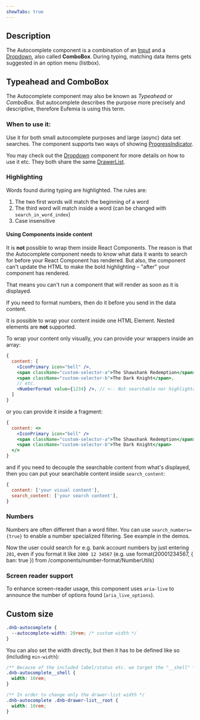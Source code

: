 ```yaml
---
showTabs: true
---
```



## Description

The Autocomplete component is a combination of an [Input](/uilib/components/input) and a [Dropdown](/uilib/components/dropdown), also called **ComboBox**. During typing, matching data items gets suggested in an option menu (listbox).

## Typeahead and ComboBox

The Autocomplete component may also be known as _Typeahead_ or _ComboBox_. But autocomplete describes the purpose more precisely and descriptive, therefore Eufemia is using this term.

### When to use it:

Use it for both small autocomplete purposes and large (async) data set searches. The component supports two ways of showing [ProgressIndicator](/uilib/components/progress-indicator).

You may check out the [Dropdown](/uilib/components/dropdown/info) component for more details on how to use it etc. They both share the same [DrawerList](/uilib/components/fragments/drawer-list).

### Highlighting

Words found during typing are highlighted. The rules are:

1. The two first words will match the beginning of a word
1. The third word will match inside a word (can be changed with `search_in_word_index`)
1. Case insensitive

#### Using Components inside content

It is **not** possible to wrap them inside React Components. The reason is that the Autocomplete component needs to know what data it wants to search for before your React Component has rendered. But also, the component can't update the HTML to make the bold highlighting – "after" your component has rendered.

That means you can't run a component that will render as soon as it is displayed.

If you need to format numbers, then do it before you send in the data content.

It is possible to wrap your content inside one HTML Element. Nested elements are **not** supported.

To wrap your content only visually, you can provide your wrappers inside an array:

```jsx
{
  content: [
    <IconPrimary icon="bell" />,
    <span className="custom-selector-a">The Shawshank Redemption</span>,
    <span className="custom-selector-b">The Dark Knight</span>,
    // etc.
    <NumberFormat value={1234} />, // <-- Not searchable nor highlightable
  ]
}
```

or you can provide it inside a fragment:

```jsx
{
  content: <>
    <IconPrimary icon="bell" />
    <span className="custom-selector-a">The Shawshank Redemption</span>
    <span className="custom-selector-b">The Dark Knight</span>
  </>
}
```

and if you need to decouple the searchable content from what's displayed, then you can put your searchable content inside `search_content`:

```jsx
{
  content: ['your visual content'],
  search_content: ['your search content'],
}
```

### Numbers

Numbers are often different than a word filter. You can use `search_numbers={true}` to enable a number specialized filtering. See example in the demos.

Now the user could search for e.g. bank account numbers by just entering `201`, even if you format it like `2000 12 34567` (e.g. use format(20001234567, \{ ban: true \}) from /components/number-format/NumberUtils)

### Screen reader support

To enhance screen-reader usage, this component uses `aria-live` to announce the number of options found (`aria_live_options`).

## Custom size

```css
.dnb-autocomplete {
  --autocomplete-width: 20rem; /* custom width */
}
```

You can also set the width directly, but then it has to be defined like so (including `min-width`):

```css
/** Because of the included label/status etc. we target the "__shell" */
.dnb-autocomplete__shell {
  width: 10rem;
}

/** In order to change only the drawer-list width */
.dnb-autocomplete .dnb-drawer-list__root {
  width: 10rem;
}
```

<AutocompleteMethods />
